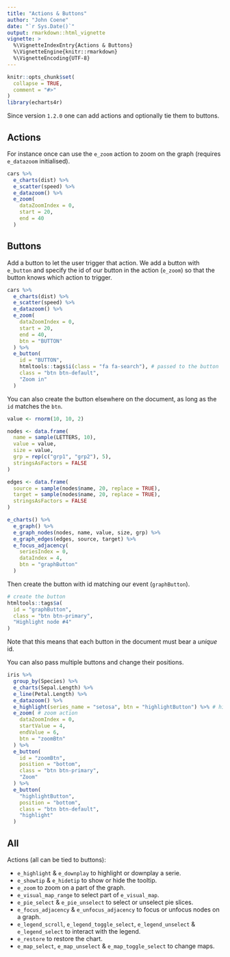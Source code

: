 ```yaml
---
title: "Actions & Buttons"
author: "John Coene"
date: "`r Sys.Date()`"
output: rmarkdown::html_vignette
vignette: >
  %\VignetteIndexEntry{Actions & Buttons}
  %\VignetteEngine{knitr::rmarkdown}
  %\VignetteEncoding{UTF-8}
---
```


```r
knitr::opts_chunk$set(
  collapse = TRUE,
  comment = "#>"
)
library(echarts4r)
```

Since version `1.2.0` one can add actions and optionally tie them to buttons.

## Actions

For instance once can use the `e_zoom` action to zoom on the graph (requires `e_datazoom` initialised).

```r
cars %>% 
  e_charts(dist) %>% 
  e_scatter(speed) %>% 
  e_datazoom() %>% 
  e_zoom(
    dataZoomIndex = 0,
    start = 20,
    end = 40
  ) 
```

## Buttons

Add a button to let the user trigger that action. We add a button with `e_button` and specify the id of our button in the action (`e_zoom`) so that the button knows which action to trigger.

```r
cars %>% 
  e_charts(dist) %>% 
  e_scatter(speed) %>% 
  e_datazoom() %>% 
  e_zoom(
    dataZoomIndex = 0,
    start = 20,
    end = 40,
    btn = "BUTTON"
  ) %>% 
  e_button(
    id = "BUTTON", 
    htmltools::tags$i(class = "fa fa-search"), # passed to the button
    class = "btn btn-default",
    "Zoom in"
  )
```

You can also create the button elsewhere on the document, as long as the `id` matches the `btn`.

```r
value <- rnorm(10, 10, 2)

nodes <- data.frame(
  name = sample(LETTERS, 10),
  value = value,
  size = value,
  grp = rep(c("grp1", "grp2"), 5),
  stringsAsFactors = FALSE
)

edges <- data.frame(
  source = sample(nodes$name, 20, replace = TRUE),
  target = sample(nodes$name, 20, replace = TRUE),
  stringsAsFactors = FALSE
)

e_charts() %>% 
  e_graph() %>% 
  e_graph_nodes(nodes, name, value, size, grp) %>% 
  e_graph_edges(edges, source, target) %>% 
  e_focus_adjacency(
    seriesIndex = 0,
    dataIndex = 4,
    btn = "graphButton"
  ) 
```

Then create the button with id matching our event (`graphButton`).

```r
# create the button
htmltools::tags$a(
  id = "graphButton",
  class = "btn btn-primary",
  "Highlight node #4"
)
```

<span class="label label-warning"><i class="fa fa-warning"></i></span> Note that this means that each button in the document must bear a *unique* id.

You can also pass multiple buttons and change their positions.

```r
iris %>% 
  group_by(Species) %>% 
  e_charts(Sepal.Length) %>% 
  e_line(Petal.Length) %>% 
  e_datazoom() %>% 
  e_highlight(series_name = "setosa", btn = "highlightButton") %>% # highlight action
  e_zoom( # zoom action
    dataZoomIndex = 0,
    startValue = 4,
    endValue = 6,
    btn = "zoomBtn"
  ) %>% 
  e_button(
    id = "zoomBtn",
    position = "bottom",
    class = "btn btn-primary",
    "Zoom"
  ) %>% 
  e_button(
    "highlightButton",
    position = "bottom",
    class = "btn btn-default",
    "highlight"
  )
```

## All

Actions (all can be tied to buttons):

- `e_highlight` & `e_downplay` to highlight or downplay a serie.
- `e_showtip` & `e_hidetip` to show or hide the tooltip.
- `e_zoom` to zoom on a part of the graph.
- `e_visual_map_range` to select part of `e_visual_map`.
- `e_pie_select` & `e_pie_unselect` to select or unselect pie slices.
- `e_focus_adjacency` & `e_unfocus_adjacency` to focus or unfocus nodes on a graph.
- `e_legend_scroll`, `e_legend_toggle_select`, `e_legend_unselect` & `e_legend_select` to interact with the legend.
- `e_restore` to restore the chart.
- `e_map_select`, `e_map_unselect` & `e_map_toggle_select` to change maps.

